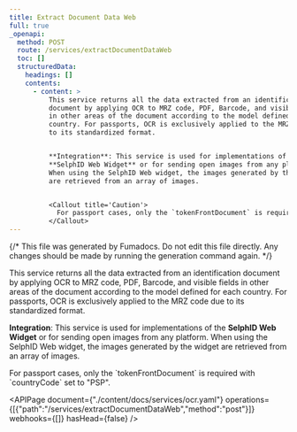 ```yaml
---
title: Extract Document Data Web
full: true
_openapi:
  method: POST
  route: /services/extractDocumentDataWeb
  toc: []
  structuredData:
    headings: []
    contents:
      - content: >
          This service returns all the data extracted from an identification
          document by applying OCR to MRZ code, PDF, Barcode, and visible fields
          in other areas of the document according to the model defined for each
          country. For passports, OCR is exclusively applied to the MRZ code due
          to its standardized format.


          **Integration**: This service is used for implementations of the
          **SelphID Web Widget** or for sending open images from any platform.
          When using the SelphID Web widget, the images generated by the widget
          are retrieved from an array of images.


          <Callout title='Caution'>
            For passport cases, only the `tokenFrontDocument` is required with `countryCode` set to "PSP".
          </Callout>
---
```


{/* This file was generated by Fumadocs. Do not edit this file directly. Any changes should be made by running the generation command again. */}

This service returns all the data extracted from an identification document by applying OCR to MRZ code, PDF, Barcode, and visible fields in other areas of the document according to the model defined for each country. For passports, OCR is exclusively applied to the MRZ code due to its standardized format.

**Integration**: This service is used for implementations of the **SelphID Web Widget** or for sending open images from any platform. When using the SelphID Web widget, the images generated by the widget are retrieved from an array of images.

<Callout title='Caution'>
  For passport cases, only the `tokenFrontDocument` is required with `countryCode` set to "PSP".
</Callout>


<APIPage document={"./content/docs/services/ocr.yaml"} operations={[{"path":"/services/extractDocumentDataWeb","method":"post"}]} webhooks={[]} hasHead={false} />